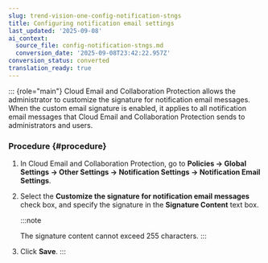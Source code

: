 ```yaml
---
slug: trend-vision-one-config-notification-stngs
title: Configuring notification email settings
last_updated: '2025-09-08'
ai_context:
  source_file: config-notification-stngs.md
  conversion_date: '2025-09-08T23:42:22.957Z'
conversion_status: converted
translation_ready: true
---
```


::: {role="main"}
Cloud Email and Collaboration Protection allows the administrator to customize the signature for notification email messages. When the custom email signature is enabled, it applies to all notification email messages that Cloud Email and Collaboration Protection sends to administrators and users.

### Procedure {#procedure}

1.  In Cloud Email and Collaboration Protection, go to **Policies → Global Settings → Other Settings → Notification Settings → Notification Email Settings**.

2.  Select the **Customize the signature for notification email messages** check box, and specify the signature in the **Signature Content** text box.

    :::note

    The signature content cannot exceed 255 characters.
    :::

3.  Click **Save**.
:::

